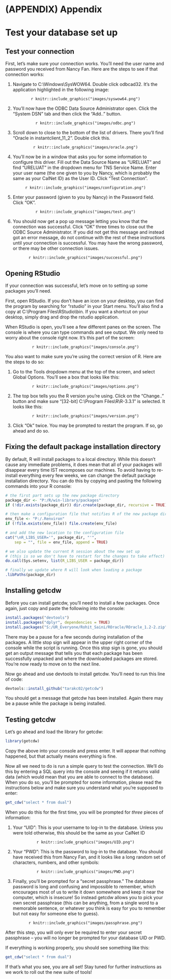 # (APPENDIX) Appendix {-}

# Test your database set up {#test-cdw}

## Test your connection

First, let's make sure your connection works. You'll need the user name and password you received from Nancy Fan. Here are the steps to see if that connection works:

1) Navigate to C:\\Windows\\SysWOW64. Double click odbcad32. It's the application highlighted in the following image:

<p><center>
`r knitr::include_graphics("images/syswow64.png")`
</p></center>

2) You'll now have the ODBC Data Source Administrator open. Click the "System DSN" tab and then click the "Add.." button.

<p><center>
`r knitr::include_graphics("images/odbc.png")`
</p></center>

3) Scroll down to close to the bottom of the list of drivers. There you'll find "Oracle in instantclient_11_2". Double click this.

<p><center>
`r knitr::include_graphics("images/oracle.png")`
</p></center>

4) You'll now be in a window that asks you for some information to configure this driver. Fill out the Data Source Name as "URELUAT" and find "URELUAT" in the dropdown menu for TNS Service Name. Enter your user name (the one given to you by Nancy, which is probably the same as your CalNet ID) as the User ID. Click "Test Connection".

<p><center>
`r knitr::include_graphics("images/configuration.png")`
</p></center>

5) Enter your password (given to you by Nancy) in the Password field. Click "OK".

<p><center>
`r knitr::include_graphics("images/test.png")`
</p></center>

6) You should now get a pop up message letting you know that the connection was successful. Click "OK" three times to close out the ODBC Source Administrator. If you did not get this message and instead got an error message, do not continue with the rest of these instructions until your connection is successful. You may have the wrong password, or there may be other connection issues.

<p><center>
`r knitr::include_graphics("images/successful.png")`
</p></center>

## Opening RStudio

If your connection was successful, let's move on to setting up some packages you'll need.

First, open RStudio. If you don't have an icon on your desktop, you can find the program by searching for "rstudio" in your Start menu. You'll also find a copy at C:\\Program Files\\RStudio\\bin. If you want a shortcut on your desktop, simply drag and drop the rstudio application.

When RStudio is open, you'll see a few different panes on the screen. The console is where you can type commands and see output. We only need to worry about the console right now. It's this part of the screen:

<p><center>
`r knitr::include_graphics("images/console.png")`
</p></center>

You also want to make sure you're using the correct version of R. Here are the steps to do so:

1) Go to the Tools dropdown menu at the top of the screen, and select Global Options. You'll see a box that looks like this:

<p><center>
`r knitr::include_graphics("images/options.png")`
</p></center>

2) The top box tells you the R version you're using. Click on the "Change.." button and make sure "[32-bit] C:\\Program Files\\R\\R-3.3.1" is selected. It looks like this:

<p><center>
`r knitr::include_graphics("images/version.png")`
</p></center>

3) Click "Ok" twice. You may be prompted to restart the program. If so, go ahead and do so.

## Fixing the default package installation directory

By default, R will install packages to a local directory. While this doesn't cause any immediate problems, it does mean that all of your packages will disappear every time IST recomposes our machines. To avoid having to re-install everything every few weeks, we can change the default package installation directory. You can do this by copying and pasting the following commands into your R console:

```r
# the first part sets up the new package directory
package_dir <- "P:/R/win-library/packages"
if (!dir.exists(package_dir)) dir.create(package_dir, recursive = TRUE)

# then make a configuration file that notifies R of the new package directory
env_file <- "P:/.Renviron"
if (!file.exists(env_file)) file.create(env_file)

# and add the new location to the configuration file
cat("\nR_LIBS_USER='", package_dir, "'", 
    sep = "", file = env_file, append = TRUE)

# we also update the current R session about the new set up
# (this is so we don't have to restart for the changes to take effect)
do.call(Sys.setenv, list(R_LIBS_USER = package_dir))

# finally we update where R will look when loading a package
.libPaths(package_dir)
```

## Installing getcdw

Before you can install getcdw, you'll need to install a few packages. Once again, just copy and paste the following into the console:

```r
install.packages("devtools")
install.packages("dplyr", dependencies = TRUE)
install.packages("S:/UR_Everyone/Rohit_Saini/ROracle/ROracle_1.2-2.zip", repos = NULL)
```

There may be a pause for a few seconds during installation of the packages. A little stop sign will appear in the upper right corner of the console while the script is running. Once this stop sign is gone, you should get an output message that tells you that each package has been successfully unpacked and where the downloaded packages are stored. You're now ready to move on to the next line.

Now go ahead and use devtools to install getcdw. You'll need to run this line of code:

```r
devtools::install_github("tarakc02/getcdw")
```

You should get a message that getcdw has been installed. Again there may be a pause while the package is being installed.

## Testing getcdw

Let's go ahead and load the library for getcdw:

```r
library(getcdw)
```

Copy the above into your console and press enter. It will appear that nothing happened, but that actually means everything is fine.

Now all we need to do is run a simple query to test the connection. We'll do this by entering a SQL query into the console and seeing if it returns valid data (which would mean that you are able to connect to the database). When you do so, you'll be prompted for some information, please read the instructions below and make sure you understand what you're supposed to enter:

```r
get_cdw("select * from dual")
```

When you do this for the first time, you will be prompted for *three* pieces of information:

1) Your "UID": This is your username to log-in to the database. Unless you were told otherwise, this should be the same as your CalNet ID

<p><center>
`r knitr::include_graphics("images/UID.png")`
</center></p>

2) Your "PWD": This is the password to log-in to the database. You should have received this from Nancy Fan, and it looks like a long random set of characters, numbers, and other symbols:

<p><center>
`r knitr::include_graphics("images/PWD.png")`
</center></p>

3) Finally, you'll be prompted for a "secret passphrase." The database password is long and confusing and impossible to remember, which encourages most of us to write it down somewhere and keep it near the computer, which is insecure! So instead getcdw allows you to pick your own secret passphrase (this can be anything, from a single word to a memorable sentence, or whatever you think is easy for you to remember but not easy for someone else to guess).

<p><center>
`r knitr::include_graphics("images/passphrase.png")`
</center></p>

After this step, you will only ever be required to enter your secret passphrase -- you will no longer be prompted for your database UID or PWD.

If everything is working properly, you should see something like this:

```r
get_cdw("select * from dual")
```

If that's what you see, you are all set! Stay tuned for further instructions as we work to roll out the new suite of tools!